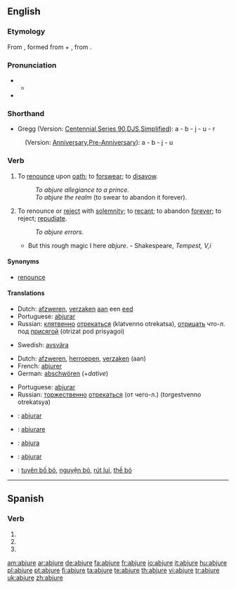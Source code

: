 ==English==

===Etymology===
From {{etyl|la}} {{term|abiuro|abiūrō|deny upon oath|lang=la}}, formed from {{term|ab||of, by, from|lang=la}} + {{term|iuro|iūro|swear or take an oath|lang=la}}, from {{term|ius|iūs|law, right, duty|lang=la}}.

===Pronunciation===
* {{a|RP}}
** {{IPA| /əbˈdʒʊə/}}
* {{audio|en-us-abjure.ogg|Audio (US)}}

===Shorthand===
* Gregg (Version: [http://en.wikipedia.org/wiki/Gregg_Shorthand#Centennial_Gregg_Shorthand Centennial],[http://en.wikipedia.org/wiki/Gregg_Shorthand#Series_90_Gregg_Shorthand  Series 90],[http://en.wikipedia.org/wiki/Gregg_Shorthand#Diamond_Jubilee_Gregg_Shorthand  DJS],[http://en.wikipedia.org/wiki/Gregg_Shorthand#Simplified_Gregg_Shorthand Simplified]): a - b - j - u - r
: (Version: [http://en.wikipedia.org/wiki/Gregg_Shorthand#Anniversary_Gregg_Shorthand Anniversary],[http://en.wikipedia.org/wiki/Gregg_Shorthand#Pre-Anniversary_Gregg_Shorthand Pre-Anniversary]): a - b - j - u

===Verb===
{{en-verb|abjur|ing}}

# {{ambitransitive}} To [[renounce]] upon [[oath]]; to [[forswear]]; to [[disavow]].
#: ''To abjure allegiance to a prince.''
#: ''To abjure the realm'' (to swear to abandon it forever).
# {{transitive}} To renounce or [[reject]] with [[solemnity]]; to [[recant]]; to abandon [[forever]]; to reject; [[repudiate]].
#: ''To abjure errors.''
#* But this rough magic I here ''abjure''. - Shakespeare, ''Tempest, V,i''

====Synonyms====
* [[renounce]]

====Translations====
{{trans-top|to renounce upon oath}}
* Dutch: [[afzweren]], [[verzaken]] [[aan]] een [[eed]]
* Portuguese: [[abjurar]]
* Russian: [[клятвенно]] [[отрекаться]] (klatvenno otrekatsa), [[отрицать]] что-л. под [[присяга|присягой]] (otrizat pod prisyagoi)
{{trans-mid}}
* Swedish: [[avsvära]]
{{trans-bottom}}

{{trans-top|to renounce with solemnity}}
* Dutch: [[afzweren]], [[herroepen]], [[verzaken]] (aan)
* French: [[abjurer]]
* German: [[abschwören]] (+''dative'')
{{trans-mid}}
* Portuguese: [[abjurar]]
* Russian: [[торжественно]] [[отрекаться]] (от чего-л.) (torgestvenno otrekatsya)
{{trans-bottom}}

{{checktrans}}
* {{ttbc|Interlingua}}: [[abjurar]]
* {{ttbc|Italian}}: [[abiurare]]
* {{ttbc|Novial}}: [[abjura]]
* {{ttbc|Spanish}}: [[abjurar]]
* {{ttbc|Vietnamese}}: [[tuyên bố bỏ]], [[nguyện bỏ]], [[rút lui]], [[thề bỏ]]

----

==Spanish==

===Verb===
{{es-verb-form|abjurar}}

# {{es-verb form of|ending=ar|mood=subjunctive|tense=present|pers=1|number=singular|[[abjurar]]}}
# {{es-verb form of|ending=ar|mood=subjunctive|tense=present|pers=2|formal=yes|number=singular|[[abjurar]]}}
# {{es-verb form of|ending=ar|mood=subjunctive|tense=present|pers=3|number=singular|[[abjurar]]}}

[[am:abjure]]
[[ar:abjure]]
[[de:abjure]]
[[fa:abjure]]
[[fr:abjure]]
[[io:abjure]]
[[it:abjure]]
[[hu:abjure]]
[[pl:abjure]]
[[pt:abjure]]
[[fi:abjure]]
[[ta:abjure]]
[[te:abjure]]
[[th:abjure]]
[[vi:abjure]]
[[tr:abjure]]
[[uk:abjure]]
[[zh:abjure]]